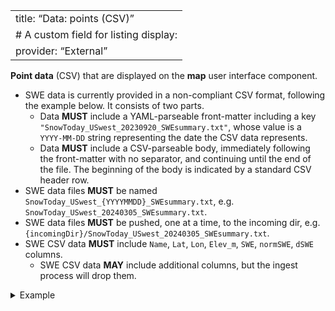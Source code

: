 
---
title: "Data: points (CSV)" 
# A custom field for listing display:
provider: "External"
---

**Point data** (CSV) that are displayed on the **map** user interface component.

* SWE data is currently provided in a non-compliant CSV format, following the example
  below. It consists of two parts.
    * Data **MUST** include a YAML-parseable front-matter including a key
      `"SnowToday_USwest_20230920_SWEsummary.txt"`, whose value is a `YYYY-MM-DD` string
      representing the date the CSV data represents.
    * Data **MUST** include a CSV-parseable body, immediately following the front-matter
      with no separator, and continuing until the end of the file. The beginning of the
      body is indicated by a standard CSV header row.
* SWE data files **MUST** be named `SnowToday_USwest_{YYYYMMDD}_SWEsummary.txt`, e.g.
  `SnowToday_USwest_20240305_SWEsummary.txt`.
* SWE data files **MUST** be pushed, one at a time, to the incoming dir, e.g.
  `{incomingDir}/SnowToday_USwest_20240305_SWEsummary.txt`.
* SWE CSV data **MUST** include `Name`, `Lat`, `Lon`, `Elev_m`, `SWE`, `normSWE`,
  `dSWE` columns.
    * SWE CSV data **MAY** include additional columns, but the ingest process will drop
      them.

<details>
<summary>Example</summary>
```.yaml
```
</details>
